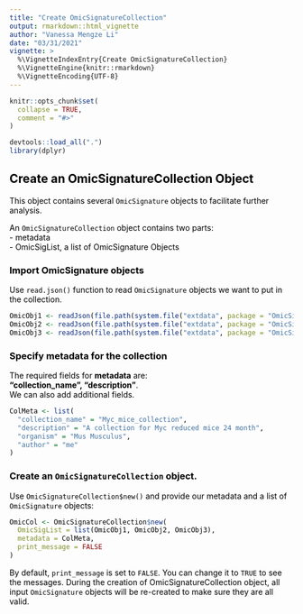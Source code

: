 ```yaml
---
title: "Create OmicSignatureCollection"
output: rmarkdown::html_vignette
author: "Vanessa Mengze Li"
date: "03/31/2021"
vignette: >
  %\VignetteIndexEntry{Create OmicSignatureCollection}
  %\VignetteEngine{knitr::rmarkdown}
  %\VignetteEncoding{UTF-8}
---
```


```r
knitr::opts_chunk$set(
  collapse = TRUE,
  comment = "#>"
)
```

```r
devtools::load_all(".")
library(dplyr)
```
<font color = "#000000">

## Create an OmicSignatureCollection Object
This object contains several `OmicSignature` objects to facilitate further analysis.  

An `OmicSignatureCollection` object contains two parts:  
 - metadata  
 - OmicSigList, a list of OmicSignature Objects  

### Import OmicSignature objects
Use `read.json()` function to read `OmicSignature` objects we want to put in the collection.  
```r
OmicObj1 <- readJson(file.path(system.file("extdata", package = "OmicSignature"), "Myc_reduce_mice_adipose_24m_obj.json"))
OmicObj2 <- readJson(file.path(system.file("extdata", package = "OmicSignature"), "Myc_reduce_mice_muscle_24m_obj.json"))
OmicObj3 <- readJson(file.path(system.file("extdata", package = "OmicSignature"), "Myc_reduce_mice_liver_24m_obj.json"))
```


### Specify metadata for the collection
The required fields for **metadata** are:  
**"collection_name", "description"**.  
We can also add additional fields.  
```r
ColMeta <- list(
  "collection_name" = "Myc_mice_collection",
  "description" = "A collection for Myc reduced mice 24 month",
  "organism" = "Mus Musculus",
  "author" = "me"
)
```

### Create an `OmicSignatureCollection` object.  
Use `OmicSignatureCollection$new()` and provide our metadata and a list of 
`OmicSignature` objects: 
```r
OmicCol <- OmicSignatureCollection$new(
  OmicSigList = list(OmicObj1, OmicObj2, OmicObj3),
  metadata = ColMeta,
  print_message = FALSE
)
```
By default, `print_message` is set to `FALSE`. You can change it to `TRUE` to 
see the messages. During the creation of OmicSignatureCollection object, all 
input `OmicSignature` objects will be re-created to make sure they are all valid.  

</font>
--
